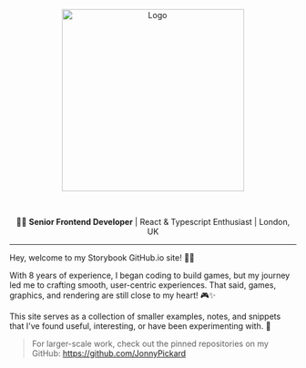 
<Meta name="Introduction" title="Introduction" />

<p align="center">
  <a
    title="Github Repository"
    href="https://github.com/JonnyPickard/JonnyPickard.github.io"
  >
    <img src={logoText} alt="Logo" width="320px" />
  </a>
</p>

<br />

<p align="center">
  👨‍💻 <b>Senior Frontend Developer</b> | React & Typescript Enthusiast | London,
  UK
</p>

<hr />

<p align="justify">Hey, welcome to my Storybook GitHub.io site! 👋🏼</p>

With 8 years of experience, I began coding to build games, but my journey led me to crafting smooth, user-centric experiences. That said, games, graphics, and rendering are still close to my heart! 🎮✨

This site serves as a collection of smaller examples, notes, and snippets that I've found useful, interesting, or have been experimenting with. 🚀

> For larger-scale work, check out the pinned repositories on my GitHub: <a href="https://github.com/JonnyPickard">https://github.com/JonnyPickard</a>
